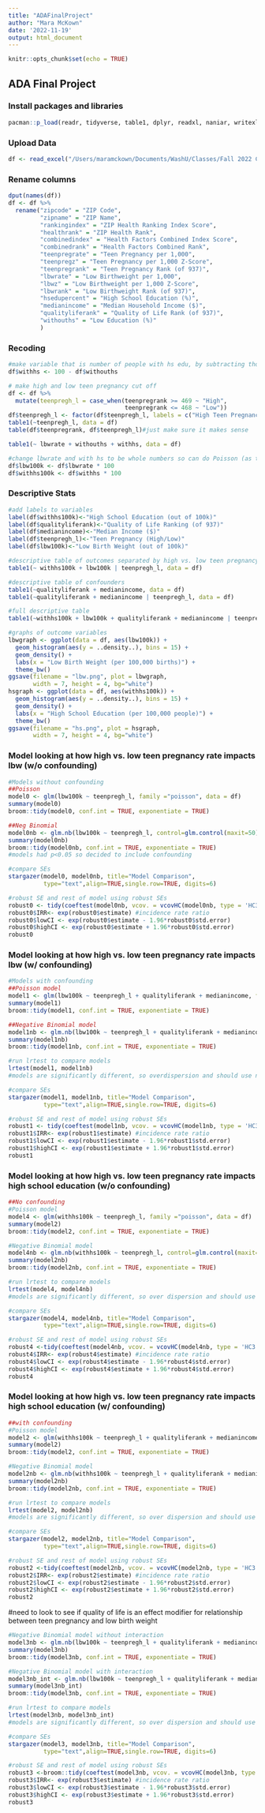 ```yaml
---
title: "ADAFinalProject"
author: "Mara McKown"
date: '2022-11-19'
output: html_document
---
```


```r
knitr::opts_chunk$set(echo = TRUE)
```

## ADA Final Project
### Install packages and libraries
```r
pacman::p_load(readr, tidyverse, table1, dplyr, readxl, naniar, writexl, MASS, lmtest, stargazer, sandwich, broom)
```

### Upload Data
```r
df <- read_excel("/Users/maramckown/Documents/WashU/Classes/Fall 2022 Classes/Advanced Data Analysis/Final Project/ExploreMOhealth.data.xlsx", sheet = 3)
```

### Rename columns
```r
dput(names(df))
df <- df %>% 
  rename("zipcode" = "ZIP Code",
         "zipname" = "ZIP Name",
         "rankingindex" = "ZIP Health Ranking Index Score",
         "healthrank" = "ZIP Health Rank",
         "combinedindex" = "Health Factors Combined Index Score",
         "combinedrank" = "Health Factors Combined Rank",
         "teenpregrate" = "Teen Pregnancy per 1,000",
         "teenpregz" = "Teen Pregnancy per 1,000 Z-Score",
         "teenpregrank" = "Teen Pregnancy Rank (of 937)",
         "lbwrate" = "Low Birthweight per 1,000",
         "lbwz" = "Low Birthweight per 1,000 Z-Score",
         "lbwrank" = "Low Birthweight Rank (of 937)",
         "hsedupercent" = "High School Education (%)",
         "medianincome" = "Median Household Income ($)",
         "qualityliferank" = "Quality of Life Rank (of 937)",
         "withouths" = "Low Education (%)"
         )
```

### Recoding
```r
#make variable that is number of people with hs edu, by subtracting those without hs from 100
df$withhs <- 100 - df$withouths

# make high and low teen pregnancy cut off
df <- df %>% 
  mutate(teenpregh_l = case_when(teenpregrank >= 469 ~ "High",
                                 teenpregrank <= 468 ~ "Low"))
df$teenpregh_l <- factor(df$teenpregh_l, labels = c("High Teen Pregnancy Rates", "Low Teen Pregnancy Rates"))
table1(~teenpregh_l, data = df) 
table(df$teenpregrank, df$teenpregh_l)#just make sure it makes sense

table1(~ lbwrate + withouths + withhs, data = df) 

#change lbwrate and with hs to be whole numbers so can do Poisson (as they have two decimal places will multiply by 100 and the rate will change from out of 1,000 to out of 100,000)
df$lbw100k <- df$lbwrate * 100
df$withhs100k <- df$withhs * 100
```

### Descriptive Stats
```r
#add labels to variables
label(df$withhs100k)<-"High School Education (out of 100k)"
label(df$qualityliferank)<-"Quality of Life Ranking (of 937)"
label(df$medianincome)<-"Median Income ($)"
label(df$teenpregh_l)<-"Teen Pregnancy (High/Low)"
label(df$lbw100k)<-"Low Birth Weight (out of 100k)"

#descriptive table of outcomes separated by high vs. low teen pregnancy rates
table1(~ withhs100k + lbw100k | teenpregh_l, data = df)

#descriptive table of confounders
table1(~qualityliferank + medianincome, data = df)
table1(~qualityliferank + medianincome | teenpregh_l, data = df)

#full descriptive table
table1(~withhs100k + lbw100k + qualityliferank + medianincome | teenpregh_l, overall="Total", footnote='SD = standard deviation; teen pregnancy rates were categorized using the median zip code ranking of all zip codes in the state of Missouri as the cutoff value', data = df)

#graphs of outcome variables
lbwgraph <- ggplot(data = df, aes(lbw100k)) +
  geom_histogram(aes(y = ..density..), bins = 15) +
  geom_density() +
  labs(x = "Low Birth Weight (per 100,000 births)") +
  theme_bw()
ggsave(filename = "lbw.png", plot = lbwgraph,
       width = 7, height = 4, bg="white") 
hsgraph <- ggplot(data = df, aes(withhs100k)) +
  geom_histogram(aes(y = ..density..), bins = 15) +
  geom_density() +
  labs(x = "High School Education (per 100,000 people)") +
  theme_bw()
ggsave(filename = "hs.png", plot = hsgraph,
       width = 7, height = 4, bg="white") 
```

### Model looking at how high vs. low teen pregnancy rate impacts lbw (w/o confounding)
```r
#Models without confounding
##Poisson
model0 <- glm(lbw100k ~ teenpregh_l, family ="poisson", data = df)
summary(model0)
broom::tidy(model0, conf.int = TRUE, exponentiate = TRUE)

##Neg Binomial
model0nb <- glm.nb(lbw100k ~ teenpregh_l, control=glm.control(maxit=50),  data = df)
summary(model0nb)
broom::tidy(model0nb, conf.int = TRUE, exponentiate = TRUE)
#models had p<0.05 so decided to include confounding

#compare SEs
stargazer(model0, model0nb, title="Model Comparison",
          type="text",align=TRUE,single.row=TRUE, digits=6)

#robust SE and rest of model using robust SEs
robust0 <- tidy(coeftest(model0nb, vcov. = vcovHC(model0nb, type = 'HC3'))) 
robust0$IRR<- exp(robust0$estimate) #incidence rate ratio
robust0$lowCI <- exp(robust0$estimate - 1.96*robust0$std.error)
robust0$highCI <- exp(robust0$estimate + 1.96*robust0$std.error)
robust0
```

### Model looking at how high vs. low teen pregnancy rate impacts lbw (w/ confounding)
```r
#Models with confounding
##Poisson model
model1 <- glm(lbw100k ~ teenpregh_l + qualityliferank + medianincome, family ="poisson", data = df)
summary(model1)
broom::tidy(model1, conf.int = TRUE, exponentiate = TRUE)

##Negative Binomial model
model1nb <- glm.nb(lbw100k ~ teenpregh_l + qualityliferank + medianincome, control=glm.control(maxit=50),  data = df)
summary(model1nb)
broom::tidy(model1nb, conf.int = TRUE, exponentiate = TRUE)

#run lrtest to compare models
lrtest(model1, model1nb)
#models are significantly different, so overdispersion and should use negative binomial model

#compare SEs
stargazer(model1, model1nb, title="Model Comparison",
          type="text",align=TRUE,single.row=TRUE, digits=6)

#robust SE and rest of model using robust SEs
robust1 <- tidy(coeftest(model1nb, vcov. = vcovHC(model1nb, type = 'HC3'))) 
robust1$IRR<- exp(robust1$estimate) #incidence rate ratio
robust1$lowCI <- exp(robust1$estimate - 1.96*robust1$std.error)
robust1$highCI <- exp(robust1$estimate + 1.96*robust1$std.error)
robust1
```

### Model looking at how high vs. low teen pregnancy rate impacts high school education (w/o confounding)
```r
##No confounding
#Poisson model
model4 <- glm(withhs100k ~ teenpregh_l, family ="poisson", data = df)
summary(model2)
broom::tidy(model2, conf.int = TRUE, exponentiate = TRUE)

#Negative Binomial model
model4nb <- glm.nb(withhs100k ~ teenpregh_l, control=glm.control(maxit=50),  data = df)
summary(model2nb)
broom::tidy(model2nb, conf.int = TRUE, exponentiate = TRUE)

#run lrtest to compare models
lrtest(model4, model4nb)
#models are significantly different, so over dispersion and should use negative binomial model

#compare SEs
stargazer(model4, model4nb, title="Model Comparison",
          type="text",align=TRUE,single.row=TRUE, digits=6)

#robust SE and rest of model using robust SEs
robust4 <-tidy(coeftest(model4nb, vcov. = vcovHC(model4nb, type = 'HC3'))) 
robust4$IRR<- exp(robust4$estimate) #incidence rate ratio
robust4$lowCI <- exp(robust4$estimate - 1.96*robust4$std.error)
robust4$highCI <- exp(robust4$estimate + 1.96*robust4$std.error)
robust4
```


### Model looking at how high vs. low teen pregnancy rate impacts high school education (w/ confounding)
```r
##with confounding
#Poisson model
model2 <- glm(withhs100k ~ teenpregh_l + qualityliferank + medianincome, family ="poisson", data = df)
summary(model2)
broom::tidy(model2, conf.int = TRUE, exponentiate = TRUE)

#Negative Binomial model
model2nb <- glm.nb(withhs100k ~ teenpregh_l + qualityliferank + medianincome, control=glm.control(maxit=50),  data = df)
summary(model2nb)
broom::tidy(model2nb, conf.int = TRUE, exponentiate = TRUE)

#run lrtest to compare models
lrtest(model2, model2nb)
#models are significantly different, so over dispersion and should use negative binomial model

#compare SEs
stargazer(model2, model2nb, title="Model Comparison",
          type="text",align=TRUE,single.row=TRUE, digits=6)

#robust SE and rest of model using robust SEs
robust2 <-tidy(coeftest(model2nb, vcov. = vcovHC(model2nb, type = 'HC3'))) 
robust2$IRR<- exp(robust2$estimate) #incidence rate ratio
robust2$lowCI <- exp(robust2$estimate - 1.96*robust2$std.error)
robust2$highCI <- exp(robust2$estimate + 1.96*robust2$std.error)
robust2
```

#need to look to see if quality of life is an effect modifier for relationship between teen pregnancy and low birth weight
```r
#Negative Binomial model without interaction
model3nb <- glm.nb(lbw100k ~ teenpregh_l + qualityliferank + medianincome, control=glm.control(maxit=50),  data = df)
summary(model3nb)
broom::tidy(model3nb, conf.int = TRUE, exponentiate = TRUE)

#Negative Binomial model with interaction
model3nb_int <- glm.nb(lbw100k ~ teenpregh_l + qualityliferank + medianincome + qualityliferank*teenpregh_l, control=glm.control(maxit=50),  data = df)
summary(model3nb_int)
broom::tidy(model3nb, conf.int = TRUE, exponentiate = TRUE)

#run lrtest to compare models
lrtest(model3nb, model3nb_int)
#models are significantly different, so over dispersion and should use negative binomial model

#compare SEs
stargazer(model3, model3nb, title="Model Comparison",
          type="text",align=TRUE,single.row=TRUE, digits=6)

#robust SE and rest of model using robust SEs
robust3 <-broom::tidy(coeftest(model3nb, vcov. = vcovHC(model3nb, type = 'HC3'))) 
robust3$IRR<- exp(robust3$estimate) #incidence rate ratio
robust3$lowCI <- exp(robust3$estimate - 1.96*robust3$std.error)
robust3$highCI <- exp(robust3$estimate + 1.96*robust3$std.error)
robust3
```
